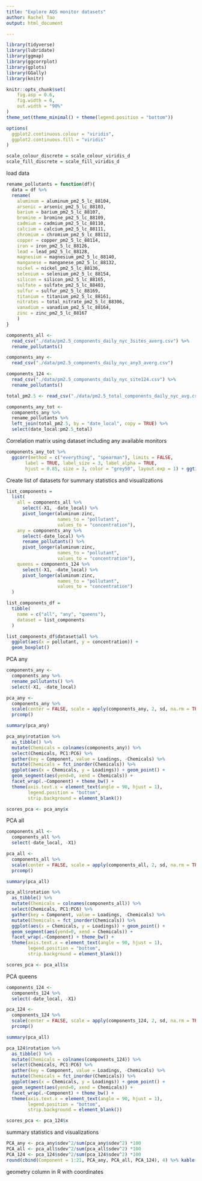 ```yaml
---
title: "Explore AQS monitor datasets"
author: Rachel Tao
output: html_document

---
```


```r

library(tidyverse)
library(lubridate)
library(ggmap)
library(ggcorrplot)
library(gplots)
library(GGally)
library(knitr)

knitr::opts_chunk$set(
	fig.asp = 0.6,
	fig.width = 6,
	out.width = "90%"
)
theme_set(theme_minimal() + theme(legend.position = "bottom"))

options(
  ggplot2.continuous.colour = "viridis",
  ggplot2.continuous.fill = "viridis"
)

scale_colour_discrete = scale_colour_viridis_d
scale_fill_discrete = scale_fill_viridis_d
```

load data

```r

rename_pollutants = function(df){
  data = df %>% 
  rename(
    aluminum = aluminum_pm2_5_lc_88104, 
    arsenic = arsenic_pm2_5_lc_88103,
    barium = barium_pm2_5_lc_88107,
    bromine = bromine_pm2_5_lc_88109,
    cadmium = cadmium_pm2_5_lc_88110,
    calcium = calcium_pm2_5_lc_88111,
    chromium = chromium_pm2_5_lc_88112,
    copper = copper_pm2_5_lc_88114,
    iron = iron_pm2_5_lc_88126,
    lead = lead_pm2_5_lc_88128,
    magnesium = magnesium_pm2_5_lc_88140,
    manganese = manganese_pm2_5_lc_88132,
    nickel = nickel_pm2_5_lc_88136,
    selenium = selenium_pm2_5_lc_88154,
    silicon = silicon_pm2_5_lc_88165,
    sulfate = sulfate_pm2_5_lc_88403,
    sulfur = sulfur_pm2_5_lc_88169,
    titanium = titanium_pm2_5_lc_88161,
    nitrates = total_nitrate_pm2_5_lc_88306,
    vanadium = vanadium_pm2_5_lc_88164,
    zinc = zinc_pm2_5_lc_88167
    )
}

components_all <- 
  read_csv("./data/pm2.5_components_daily_nyc_3sites_averg.csv") %>% 
  rename_pollutants()

components_any <- 
  read_csv("./data/pm2.5_components_daily_nyc_any3_averg.csv")

components_124 <- 
  read_csv("./data/pm2.5_components_daily_nyc_site124.csv") %>% 
  rename_pollutants()

total_pm2.5 <- read_csv("./data/pm2.5_total_components_daily_nyc_avg.csv")

components_any_tot <- 
  components_any %>%
  rename_pollutants %>% 
  left_join(total_pm2.5, by = "date_local", copy = TRUE) %>%
  select(date_local:pm2.5_total)

```

Correlation matrix using dataset including any available monitors

```r
components_any_tot %>% 
  ggcorr(method = c("everything", "spearman"), limits = FALSE,
       label = TRUE, label_size = 3, label_alpha = TRUE,
       hjust = 0.85, size = 3, color = "grey50", layout.exp = 1) + ggtitle("Correlation Matrix: NYC Air Pollution Dataset (any available monitor")
```


Create list of datasets for summary statistics and visualizations

```r

list_components =
  list(
    all = components_all %>% 
      select(-X1, -date_local) %>% 
      pivot_longer(aluminum:zinc,
                   names_to = "pollutant",
                   values_to = "concentration"),
    any = components_any %>% 
      select(-date_local) %>% 
      rename_pollutants() %>% 
      pivot_longer(aluminum:zinc,
                   names_to = "pollutant",
                   values_to = "concentration"),
    queens = components_124 %>% 
      select(-X1, -date_local) %>% 
      pivot_longer(aluminum:zinc,
                   names_to = "pollutant",
                   values_to = "concentration")
  )

list_components_df = 
  tibble(
    name = c("all", "any", "queens"),
    dataset = list_components
  )

```


```r
list_components_df$dataset$all %>% 
  ggplot(aes(x = pollutant, y = concentration)) +
  geom_boxplot()

```



PCA any

```r

components_any <- 
  components_any %>% 
  rename_pollutants() %>% 
  select(-X1, -date_local)

pca_any <- 
  components_any %>%
  scale(center = FALSE, scale = apply(components_any, 2, sd, na.rm = TRUE)) %>% 
  prcomp()

summary(pca_any)

pca_any$rotation %>% 
  as_tibble() %>% 
  mutate(Chemicals = colnames(components_any)) %>% 
  select(Chemicals, PC1:PC6) %>% 
  gather(key = Component, value = Loadings, -Chemicals) %>%
  mutate(Chemicals = fct_inorder(Chemicals)) %>%
  ggplot(aes(x = Chemicals, y = Loadings)) + geom_point() +
  geom_segment(aes(yend=0, xend = Chemicals)) +
  facet_wrap(.~Component) + theme_bw() +
  theme(axis.text.x = element_text(angle = 90, hjust = 1),
        legend.position = "bottom",
        strip.background = element_blank())

scores_pca <- pca_any$x

```

PCA all

```r
components_all <- 
  components_all %>% 
  select(-date_local, -X1)

pca_all <- 
  components_all %>% 
  scale(center = FALSE, scale = apply(components_all, 2, sd, na.rm = TRUE)) %>% 
  prcomp()

summary(pca_all)

pca_all$rotation %>% 
  as_tibble() %>% 
  mutate(Chemicals = colnames(components_all)) %>% 
  select(Chemicals, PC1:PC6) %>% 
  gather(key = Component, value = Loadings, -Chemicals) %>%
  mutate(Chemicals = fct_inorder(Chemicals)) %>%
  ggplot(aes(x = Chemicals, y = Loadings)) + geom_point() +
  geom_segment(aes(yend=0, xend = Chemicals)) +
  facet_wrap(.~Component) + theme_bw() +
  theme(axis.text.x = element_text(angle = 90, hjust = 1),
        legend.position = "bottom",
        strip.background = element_blank())

scores_pca <- pca_all$x
```

PCA queens

```r
components_124 <- 
  components_124 %>% 
  select(-date_local, -X1)

pca_124 <- 
  components_124 %>% 
  scale(center = FALSE, scale = apply(components_124, 2, sd, na.rm = TRUE)) %>% 
  prcomp()

summary(pca_all)

pca_124$rotation %>% 
  as_tibble() %>% 
  mutate(Chemicals = colnames(components_124)) %>% 
  select(Chemicals, PC1:PC6) %>% 
  gather(key = Component, value = Loadings, -Chemicals) %>%
  mutate(Chemicals = fct_inorder(Chemicals)) %>%
  ggplot(aes(x = Chemicals, y = Loadings)) + geom_point() +
  geom_segment(aes(yend=0, xend = Chemicals)) +
  facet_wrap(.~Component) + theme_bw() +
  theme(axis.text.x = element_text(angle = 90, hjust = 1),
        legend.position = "bottom",
        strip.background = element_blank())

scores_pca <- pca_124$x
```


summary statistics and visualizations

```r
PCA_any <- pca_any$sdev^2/sum(pca_any$sdev^2) *100
PCA_all <- pca_all$sdev^2/sum(pca_all$sdev^2) *100
PCA_124 <- pca_124$sdev^2/sum(pca_124$sdev^2) *100
round(cbind(Component = 1:21, PCA_any, PCA_all, PCA_124), 4) %>% kable()
```

geometry column in R with coordinates